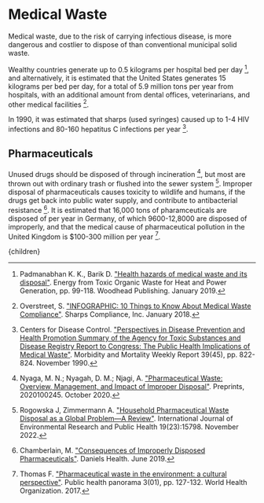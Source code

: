 


# Medical Waste

Medical waste, due to the risk of carrying infectious disease, is more dangerous and costlier to dispose of than conventional municipal solid waste.

Wealthy countries generate up to 0.5 kilograms per hospital bed per day [^1], and alternatively, it is estimated that the United States generates 15 kilograms per bed per day, for a total of 5.9 million tons per year from hospitals, with an additional amount from dental offices, veterinarians, and other medical facilities [^2].

In 1990, it was estimated that sharps (used syringes) caused up to 1-4 HIV infections and 80-160 hepatitus C infections per year [^3].

## Pharmaceuticals

Unused drugs should be disposed of through incineration [^4], but most are thrown out with ordinary trash or flushed into the sewer system [^5]. Improper disposal of pharmaceuticals causes toxicity to wildlife and humans, if the drugs get back into public water supply, and contribute to antibacterial resistance [^6]. It is estimated that 16,000 tons of pharamceuticals are disposed of per year in Germany, of which 9600-12,8000 are disposed of improperly, and that the medical cause of pharmaceutical pollution in the United Kingdom is $100-300 million per year [^7].



[^1]: Padmanabhan K. K., Barik D. ["Health hazards of medical waste and its disposal"](https://www.ncbi.nlm.nih.gov/pmc/articles/PMC7152398/). Energy from Toxic Organic Waste for Heat and Power Generation, pp. 99-118. Woodhead Publishing. January 2019.

[^2]: Overstreet, S. ["INFOGRAPHIC: 10 Things to Know About Medical Waste Compliance"](https://blog.sharpsinc.com/10-things-to-know-about-medical-waste-compliance). Sharps Compliance, Inc. January 2018.

[^3]: Centers for Disease Control. ["Perspectives in Disease Prevention and Health Promotion Summary of the Agency for Toxic Substances and Disease Registry Report to Congress: The Public Health Implications of Medical Waste"](https://www.cdc.gov/mmwr/preview/mmwrhtml/00001835.htm). Morbidity and Mortality Weekly Report 39(45), pp. 822-824. November 1990.

[^4]: Nyaga, M. N.; Nyagah, D. M.; Njagi, A. ["Pharmaceutical Waste: Overview, Management, and Impact of Improper Disposal"](https://www.preprints.org/manuscript/202010.0245/v1). Preprints, 2020100245. October 2020.

[^5]: Rogowska J, Zimmermann A. ["Household Pharmaceutical Waste Disposal as a Global Problem—A Review"](https://www.mdpi.com/1660-4601/19/23/15798). International Journal of Environmental Research and Public Health 19(23):15798. November 2022.

[^6]: Chamberlain, M. ["Consequences of Improperly Disposed Pharmaceuticals"](https://www.danielshealth.com/knowledge-center/pharmaceutical-improper-disposal-consequences). Daniels Health. June 2019.

[^7]: Thomas F. ["Pharmaceutical waste in the environment: a cultural perspective"](https://www.euro.who.int/__data/assets/pdf_file/0010/334396/10-Pharmaseutical-waste-environment.pdf). Public health panorama 3(01), pp. 127-132.  World Health Organization. 2017.

  <Article 
    focusAreaUrl={focusAreaUrl} 
    hierarchy={hierarchy} 
    site={site}
  >
    {children}
  </Article>